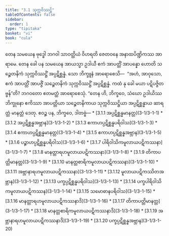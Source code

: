 ```yaml
---
title: "3.1 သုက္ကဝိဿဋ္ဌိ"
tableOfContents: false
sidebar:
  order: 1
type: "tipitaka"
basket: "vi"
book: "cula"
---
```



<DynamicBreadcrumb />

<Division number="97" book="cula" e="ch" v="4" p="104">

<Paragraph number="498" book="cula">
တေန သမယေန ဗုဒ္ဓေါ ဘဂဝါ သာဝတ္ထိယံ ဝိဟရတိ ဇေတဝနေ အနာထပိဏ္ဍိကဿ အာရာမေ. တေန ခေါ ပန သမယေန အာယသ္မာ ဥဒါယီ ဧကံ အာပတ္တိံ အာပန္နော ဟောတိ သဉ္စေတနိကံ သုက္ကဝိဿဋ္ဌိံ အပ္ပဋိစ္ဆန္နံ. သော ဘိက္ခူနံ အာရောစေသိ—  “အဟံ, အာဝုသော, ဧကံ အာပတ္တိံ အာပဇ္ဇိံ သဉ္စေတနိကံ သုက္ကဝိဿဋ္ဌိံ အပ္ပဋိစ္ဆန္နံ. ကထံ နု ခေါ မယာ ပဋိပဇ္ဇိတဗ္ဗန်”တိ? ဘဂဝတော ဧတမတ္ထံ အာရောစေသုံ. “တေန ဟိ, ဘိက္ခဝေ, သံဃော ဥဒါယိဿ ဘိက္ခုနော ဧကိဿာ အာပတ္တိယာ သဉ္စေတနိကာယ သုက္ကဝိဿဋ္ဌိယာ အပ္ပဋိစ္ဆန္နာယ ဆာရတ္တံ မာနတ္တံ ဒေတု. ဧဝဉ္စ ပန, ဘိက္ခဝေ, ဒါတဗ္ဗံ—

</Paragraph>
</Division>

<TableOfContents book="cula" section="3.1">
* [3.1.1 အပ္ပဋိစ္ဆန္နမာနတ္တ](3-1/3-1-1)
* [3.1.2 အပ္ပဋိစ္ဆန္နအဗ္ဘာန](3-1/3-1-2)
* [3.1.3 ဧကာဟပ္ပဋိစ္ဆန္နပရိဝါသ](3-1/3-1-3)
* [3.1.4 ဧကာဟပ္ပဋိစ္ဆန္နမာနတ္တ](3-1/3-1-4)
* [3.1.5 ဧကာဟပ္ပဋိစ္ဆန္နအဗ္ဘာန](3-1/3-1-5)
* [3.1.6 ပဉ္စာဟပ္ပဋိစ္ဆန္နပရိဝါသ](3-1/3-1-6)
* [3.1.7 ပါရိဝါသိကမူလာယပဋိကဿနာ](3-1/3-1-7)
* [3.1.8 မာနတ္တာရဟမူလာယပဋိကဿနာ](3-1/3-1-8)
* [3.1.9 တိကာပတ္တိမာနတ္တ](3-1/3-1-9)
* [3.1.10 မာနတ္တစာရိကမူလာယပဋိကဿနာ](3-1/3-1-10)
* [3.1.11 အဗ္ဘာနာရဟမူလာယပဋိကဿနာ](3-1/3-1-11)
* [3.1.12 မူလာယပဋိကဿိတအဗ္ဘာန](3-1/3-1-12)
* [3.1.13 ပက္ခပ္ပဋိစ္ဆန္နပရိဝါသ](3-1/3-1-13)
* [3.1.14 ပက္ခပါရိဝါသိကမူလာယပဋိကဿန](3-1/3-1-14)
* [3.1.15 သမောဓာနပရိဝါသ](3-1/3-1-15)
* [3.1.16 မာနတ္တာရဟမူလာယပဋိကဿနာဒိ](3-1/3-1-16)
* [3.1.17 တိကာပတ္တိမာနတ္တ](3-1/3-1-17)
* [3.1.18 မာနတ္တစာရိကမူလာယပဋိကဿနာဒိ](3-1/3-1-18)
* [3.1.19 အဗ္ဘာနာရဟမူလာယပဋိကဿနာဒိ](3-1/3-1-19)
* [3.1.20 ပက္ခပ္ပဋိစ္ဆန္နအဗ္ဘာန](3-1/3-1-20)
</TableOfContents>